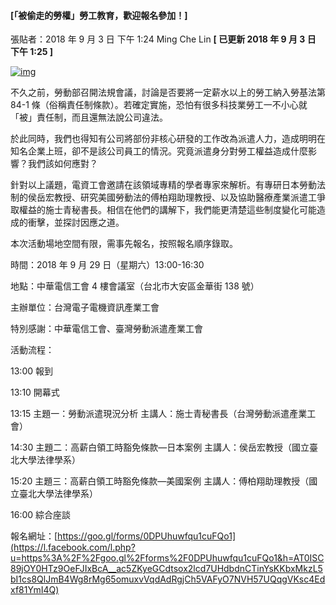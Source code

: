#### [「被偷走的勞權」勞工教育，歡迎報名參加！]

張貼者：2018 年 9 月 3 日 下午 1:24 Ming Che Lin **[ 已更新 2018 年 9 月 3 日 下午 1:25 ]**

[![img](http://www.tueeit.org.tw/_/rsrc/1535952344431/announce/20180903/22.jpg)](http://www.tueeit.org.tw/announce/20180903/22.jpg?attredirects=0)

不久之前，勞動部召開法規會議，討論是否要將一定薪水以上的勞工納入勞基法第 84-1 條（俗稱責任制條款）。若確定實施，恐怕有很多科技業勞工一不小心就「被」責任制，而且還無法說公司違法。

於此同時，我們也得知有公司將部份非核心研發的工作改為派遣人力，造成明明在知名企業上班，卻不是該公司員工的情況。究竟派遣身分對勞工權益造成什麼影響？我們該如何應對？

針對以上議題，電資工會邀請在該領域專精的學者專家來解析。有專研日本勞動法制的侯岳宏教授、研究美國勞動法的傅柏翔助理教授、以及協助醫療產業派遣工爭取權益的施士青秘書長。相信在他們的講解下，我們能更清楚這些制度變化可能造成的衝擊，並探討因應之道。

本次活動場地空間有限，需事先報名，按照報名順序錄取。

時間：2018 年 9 月 29 日（星期六）13:00-16:30

地點：中華電信工會 4 樓會議室（台北市大安區金華街 138 號）

主辦單位：台灣電子電機資訊產業工會

特別感謝：中華電信工會、臺灣勞動派遣產業工會

活動流程：

13:00 報到

13:10 開幕式

13:15 主題一：勞動派遣現況分析 主講人：施士青秘書長（台灣勞動派遣產業工會）

14:30 主題二：高薪白領工時豁免條款—日本案例 主講人：侯岳宏教授（國立臺北大學法律學系）

15:20 主題三：高薪白領工時豁免條款—美國案例 主講人：傅柏翔助理教授（國立臺北大學法律學系）

16:00 綜合座談

報名網址：[https://goo.gl/forms/0DPUhuwfqu1cuFQo1](https://l.facebook.com/l.php?u=https%3A%2F%2Fgoo.gl%2Fforms%2F0DPUhuwfqu1cuFQo1&h=AT0ISC89jOY0HTz9OeFJIxBcA__ac5ZKyeGCdtsox2lcd7UHdbdnCTinYsKKbxMkzL5bI1cs8QlJmB4Wg8rMg65omuxvVqdAdRgjCh5VAFyO7NVH57UQqgVKsc4Edxf81YmI4Q)
